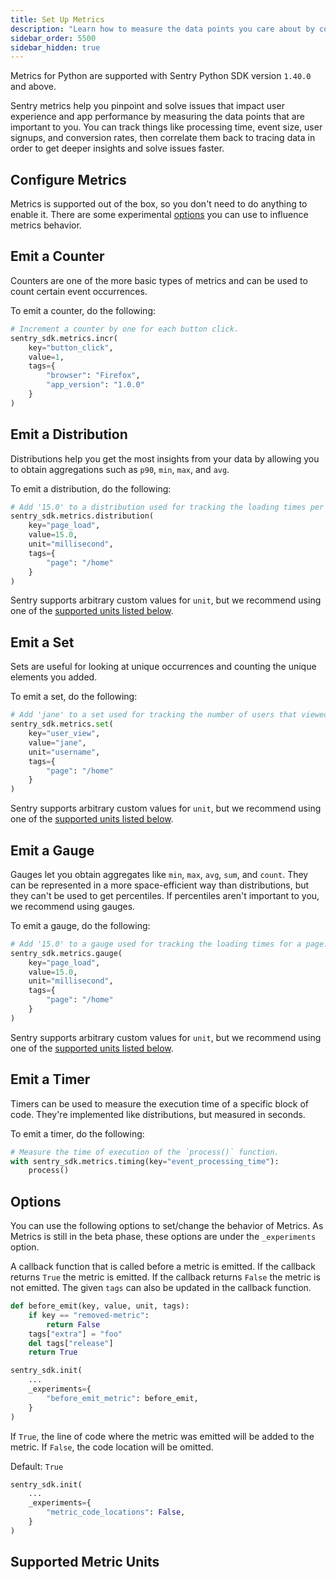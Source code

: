 ```yaml
---
title: Set Up Metrics
description: "Learn how to measure the data points you care about by configuring Metrics in your Python app."
sidebar_order: 5500
sidebar_hidden: true
---
```


<Include name="metrics-api-change.mdx" />

<Note>

Metrics for Python are supported with Sentry Python SDK version `1.40.0` and above.

</Note>

Sentry metrics help you pinpoint and solve issues that impact user experience and app performance by measuring the data points that are important to you. You can track things like processing time, event size, user signups, and conversion rates, then correlate them back to tracing data in order to get deeper insights and solve issues faster.

## Configure Metrics

Metrics is supported out of the box, so you don't need to do anything to enable it. There are some experimental [options](#options) you can use to influence metrics behavior.


## Emit a Counter

Counters are one of the more basic types of metrics and can be used to count certain event occurrences.

To emit a counter, do the following:

```python
# Increment a counter by one for each button click.
sentry_sdk.metrics.incr(
	key="button_click",
	value=1,
	tags={
		"browser": "Firefox",
		"app_version": "1.0.0"
	}
)
```

## Emit a Distribution

Distributions help you get the most insights from your data by allowing you to obtain aggregations such as `p90`, `min`, `max`, and `avg`.

To emit a distribution, do the following:

```python
# Add '15.0' to a distribution used for tracking the loading times per page.
sentry_sdk.metrics.distribution(
	key="page_load",
	value=15.0,
	unit="millisecond",
	tags={
		"page": "/home"
	}
)
```

Sentry supports arbitrary custom values for `unit`, but we recommend using one of the [supported units listed below](./#supported-metric-units).

## Emit a Set

Sets are useful for looking at unique occurrences and counting the unique elements you added.

To emit a set, do the following:

```python
# Add 'jane' to a set used for tracking the number of users that viewed a page.
sentry_sdk.metrics.set(
	key="user_view",
	value="jane",
	unit="username",
	tags={
		"page": "/home"
	}
)
```

Sentry supports arbitrary custom values for `unit`, but we recommend using one of the [supported units listed below](./#supported-metric-units).


## Emit a Gauge

Gauges let you obtain aggregates like `min`, `max`, `avg`, `sum`, and `count`. They can be represented in a more space-efficient way than distributions, but they can't be used to get percentiles. If percentiles aren't important to you, we recommend using gauges.

To emit a gauge, do the following:

```python
# Add '15.0' to a gauge used for tracking the loading times for a page.
sentry_sdk.metrics.gauge(
	key="page_load",
	value=15.0,
	unit="millisecond",
	tags={
		"page": "/home"
	}
)
```

Sentry supports arbitrary custom values for `unit`, but we recommend using one of the [supported units listed below](./#supported-metric-units).


## Emit a Timer

Timers can be used to measure the execution time of a specific block of code. They're implemented like distributions, but measured in seconds.

To emit a timer, do the following:

```python
# Measure the time of execution of the `process()` function.
with sentry_sdk.metrics.timing(key="event_processing_time"):
	process()
```

## Options

You can use the following options to set/change the behavior of Metrics. As Metrics is still in the beta phase, these options are under the `_experiments` option.

<ConfigKey name="before_emit_metric">

A callback function that is called before a metric is emitted. If the callback returns `True` the metric is emitted. If the callback returns `False` the metric is not emitted. The given `tags` can also be updated in the callback function.

```python
def before_emit(key, value, unit, tags):
    if key == "removed-metric":
        return False
    tags["extra"] = "foo"
    del tags["release"]
    return True

sentry_sdk.init(
    ...
    _experiments={
        "before_emit_metric": before_emit,
    }
)
```

</ConfigKey>

<ConfigKey name="metric_code_locations">

If `True`, the line of code where the metric was emitted will be added to the metric. If `False`, the code location will be omitted.

Default: `True`

```python
sentry_sdk.init(
	...
    _experiments={
		"metric_code_locations": False,
	}
)
```

</ConfigKey>

## Supported Metric Units

<PlatformContent includePath="metrics/metrics-units" />
